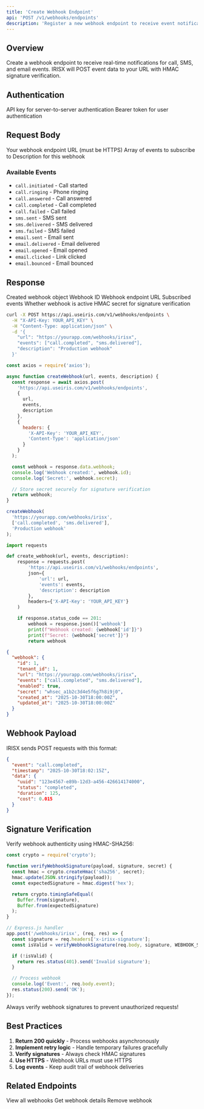 ```yaml
---
title: 'Create Webhook Endpoint'
api: 'POST /v1/webhooks/endpoints'
description: 'Register a new webhook endpoint to receive event notifications'
---
```


## Overview

Create a webhook endpoint to receive real-time notifications for call, SMS, and email events. IRISX will POST event data to your URL with HMAC signature verification.

## Authentication

<ParamField header="X-API-Key" type="string">
  API key for server-to-server authentication
</ParamField>

<ParamField header="Authorization" type="string">
  Bearer token for user authentication
</ParamField>

## Request Body

<ParamField body="url" type="string" required>
  Your webhook endpoint URL (must be HTTPS)
</ParamField>

<ParamField body="events" type="array" required>
  Array of events to subscribe to
</ParamField>

<ParamField body="description" type="string">
  Description for this webhook
</ParamField>

### Available Events

- `call.initiated` - Call started
- `call.ringing` - Phone ringing
- `call.answered` - Call answered
- `call.completed` - Call completed
- `call.failed` - Call failed
- `sms.sent` - SMS sent
- `sms.delivered` - SMS delivered
- `sms.failed` - SMS failed
- `email.sent` - Email sent
- `email.delivered` - Email delivered
- `email.opened` - Email opened
- `email.clicked` - Link clicked
- `email.bounced` - Email bounced

## Response

<ResponseField name="webhook" type="object">
  Created webhook object

  <Expandable title="Webhook properties">
    <ResponseField name="id" type="integer">
      Webhook ID
    </ResponseField>
    <ResponseField name="url" type="string">
      Webhook endpoint URL
    </ResponseField>
    <ResponseField name="events" type="array">
      Subscribed events
    </ResponseField>
    <ResponseField name="enabled" type="boolean">
      Whether webhook is active
    </ResponseField>
    <ResponseField name="secret" type="string">
      HMAC secret for signature verification
    </ResponseField>
  </Expandable>
</ResponseField>

<RequestExample>

```bash cURL
curl -X POST https://api.useiris.com/v1/webhooks/endpoints \
  -H "X-API-Key: YOUR_API_KEY" \
  -H "Content-Type: application/json" \
  -d '{
    "url": "https://yourapp.com/webhooks/irisx",
    "events": ["call.completed", "sms.delivered"],
    "description": "Production webhook"
  }'
```

```javascript Node.js
const axios = require('axios');

async function createWebhook(url, events, description) {
  const response = await axios.post(
    'https://api.useiris.com/v1/webhooks/endpoints',
    {
      url,
      events,
      description
    },
    {
      headers: {
        'X-API-Key': 'YOUR_API_KEY',
        'Content-Type': 'application/json'
      }
    }
  );

  const webhook = response.data.webhook;
  console.log('Webhook created:', webhook.id);
  console.log('Secret:', webhook.secret);

  // Store secret securely for signature verification
  return webhook;
}

createWebhook(
  'https://yourapp.com/webhooks/irisx',
  ['call.completed', 'sms.delivered'],
  'Production webhook'
);
```

```python Python
import requests

def create_webhook(url, events, description):
    response = requests.post(
        'https://api.useiris.com/v1/webhooks/endpoints',
        json={
            'url': url,
            'events': events,
            'description': description
        },
        headers={'X-API-Key': 'YOUR_API_KEY'}
    )

    if response.status_code == 201:
        webhook = response.json()['webhook']
        print(f"Webhook created: {webhook['id']}")
        print(f"Secret: {webhook['secret']}")
        return webhook
```

</RequestExample>

<ResponseExample>

```json Success Response (201)
{
  "webhook": {
    "id": 1,
    "tenant_id": 1,
    "url": "https://yourapp.com/webhooks/irisx",
    "events": ["call.completed", "sms.delivered"],
    "enabled": true,
    "secret": "whsec_a1b2c3d4e5f6g7h8i9j0",
    "created_at": "2025-10-30T18:00:00Z",
    "updated_at": "2025-10-30T18:00:00Z"
  }
}
```

</ResponseExample>

## Webhook Payload

IRISX sends POST requests with this format:

```json
{
  "event": "call.completed",
  "timestamp": "2025-10-30T18:02:15Z",
  "data": {
    "uuid": "123e4567-e89b-12d3-a456-426614174000",
    "status": "completed",
    "duration": 125,
    "cost": 0.015
  }
}
```

## Signature Verification

Verify webhook authenticity using HMAC-SHA256:

```javascript
const crypto = require('crypto');

function verifyWebhookSignature(payload, signature, secret) {
  const hmac = crypto.createHmac('sha256', secret);
  hmac.update(JSON.stringify(payload));
  const expectedSignature = hmac.digest('hex');

  return crypto.timingSafeEqual(
    Buffer.from(signature),
    Buffer.from(expectedSignature)
  );
}

// Express.js handler
app.post('/webhooks/irisx', (req, res) => {
  const signature = req.headers['x-irisx-signature'];
  const isValid = verifyWebhookSignature(req.body, signature, WEBHOOK_SECRET);

  if (!isValid) {
    return res.status(401).send('Invalid signature');
  }

  // Process webhook
  console.log('Event:', req.body.event);
  res.status(200).send('OK');
});
```

<Warning>
  Always verify webhook signatures to prevent unauthorized requests!
</Warning>

## Best Practices

1. **Return 200 quickly** - Process webhooks asynchronously
2. **Implement retry logic** - Handle temporary failures gracefully
3. **Verify signatures** - Always check HMAC signatures
4. **Use HTTPS** - Webhook URLs must use HTTPS
5. **Log events** - Keep audit trail of webhook deliveries

## Related Endpoints

<CardGroup cols={2}>
  <Card title="List Webhooks" icon="list" href="/api-reference/webhooks/list">
    View all webhooks
  </Card>
  <Card title="Get Webhook" icon="webhook" href="/api-reference/webhooks/get">
    Get webhook details
  </Card>
  <Card title="Delete Webhook" icon="trash" href="/api-reference/webhooks/delete">
    Remove webhook
  </Card>
</CardGroup>
